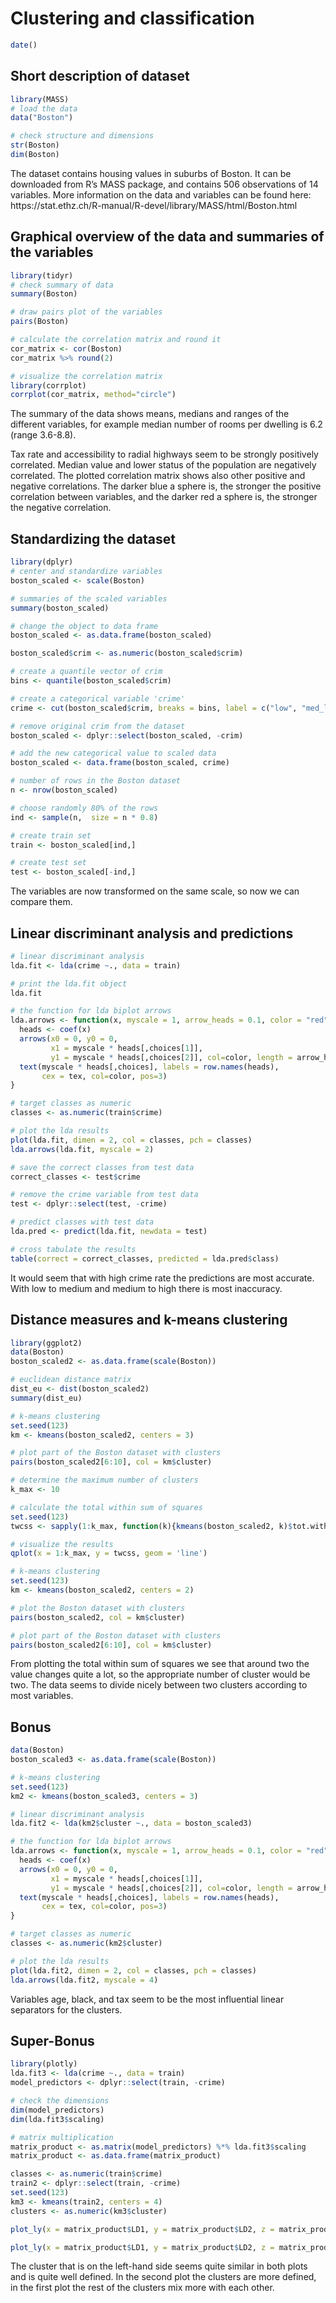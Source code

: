 # Clustering and classification

```r
date()
```
  
## Short description of dataset  
  
```r
library(MASS)
# load the data 
data("Boston")

# check structure and dimensions
str(Boston)
dim(Boston)
```  
  
The dataset contains housing values in suburbs of Boston. It can be downloaded from R's MASS package, and contains 506 observations of 14 variables. More information on the data and variables can be found here:  https://stat.ethz.ch/R-manual/R-devel/library/MASS/html/Boston.html  
  
## Graphical overview of the data and summaries of the variables  
  
```r
library(tidyr)
# check summary of data
summary(Boston)

# draw pairs plot of the variables
pairs(Boston)

# calculate the correlation matrix and round it
cor_matrix <- cor(Boston)
cor_matrix %>% round(2)

# visualize the correlation matrix
library(corrplot)
corrplot(cor_matrix, method="circle")
```   
  
The summary of the data shows means, medians and ranges of the different variables, for example median number of rooms per dwelling is 6.2 (range 3.6-8.8).   
  
Tax rate and accessibility to radial highways seem to be strongly positively correlated. Median value and lower status of the population are negatively correlated. The plotted correlation matrix shows also other positive and negative correlations. The darker blue a sphere is, the stronger the positive correlation between variables, and the darker red a sphere is, the stronger the negative correlation.      
   
## Standardizing the dataset  
     
```r
library(dplyr)
# center and standardize variables
boston_scaled <- scale(Boston)

# summaries of the scaled variables
summary(boston_scaled)

# change the object to data frame
boston_scaled <- as.data.frame(boston_scaled)

boston_scaled$crim <- as.numeric(boston_scaled$crim)

# create a quantile vector of crim
bins <- quantile(boston_scaled$crim)

# create a categorical variable 'crime'
crime <- cut(boston_scaled$crim, breaks = bins, label = c("low", "med_low", "med_high", "high"), include.lowest = TRUE)

# remove original crim from the dataset
boston_scaled <- dplyr::select(boston_scaled, -crim)

# add the new categorical value to scaled data
boston_scaled <- data.frame(boston_scaled, crime)

# number of rows in the Boston dataset 
n <- nrow(boston_scaled)

# choose randomly 80% of the rows
ind <- sample(n,  size = n * 0.8)

# create train set
train <- boston_scaled[ind,]

# create test set 
test <- boston_scaled[-ind,]
```   
  
The variables are now transformed on the same scale, so now we can compare them.  
    
## Linear discriminant analysis and predictions  
  
```r
# linear discriminant analysis
lda.fit <- lda(crime ~., data = train)

# print the lda.fit object
lda.fit

# the function for lda biplot arrows
lda.arrows <- function(x, myscale = 1, arrow_heads = 0.1, color = "red", tex = 0.75, choices = c(1,2)){
  heads <- coef(x)
  arrows(x0 = 0, y0 = 0, 
         x1 = myscale * heads[,choices[1]], 
         y1 = myscale * heads[,choices[2]], col=color, length = arrow_heads)
  text(myscale * heads[,choices], labels = row.names(heads), 
       cex = tex, col=color, pos=3)
}

# target classes as numeric
classes <- as.numeric(train$crime)

# plot the lda results
plot(lda.fit, dimen = 2, col = classes, pch = classes)
lda.arrows(lda.fit, myscale = 2)
```   
  

```r
# save the correct classes from test data
correct_classes <- test$crime

# remove the crime variable from test data
test <- dplyr::select(test, -crime)

# predict classes with test data
lda.pred <- predict(lda.fit, newdata = test)

# cross tabulate the results
table(correct = correct_classes, predicted = lda.pred$class)
```   
  
It would seem that with high crime rate the predictions are most accurate. With low to medium and medium to high there is most inaccuracy.     
   
## Distance measures and k-means clustering  
  
```r
library(ggplot2)
data(Boston)
boston_scaled2 <- as.data.frame(scale(Boston))

# euclidean distance matrix
dist_eu <- dist(boston_scaled2)
summary(dist_eu)

# k-means clustering
set.seed(123)
km <- kmeans(boston_scaled2, centers = 3)

# plot part of the Boston dataset with clusters
pairs(boston_scaled2[6:10], col = km$cluster)

# determine the maximum number of clusters
k_max <- 10

# calculate the total within sum of squares
set.seed(123)
twcss <- sapply(1:k_max, function(k){kmeans(boston_scaled2, k)$tot.withinss})

# visualize the results
qplot(x = 1:k_max, y = twcss, geom = 'line')

# k-means clustering
set.seed(123)
km <- kmeans(boston_scaled2, centers = 2)

# plot the Boston dataset with clusters
pairs(boston_scaled2, col = km$cluster)

# plot part of the Boston dataset with clusters
pairs(boston_scaled2[6:10], col = km$cluster)
```   
  
From plotting the total within sum of squares we see that around two the value changes quite a lot, so the appropriate number of cluster would be two. The data seems to divide nicely between two clusters according to most variables.  
  
## Bonus  
  
```r
data(Boston)
boston_scaled3 <- as.data.frame(scale(Boston))

# k-means clustering
set.seed(123)
km2 <- kmeans(boston_scaled3, centers = 3)

# linear discriminant analysis
lda.fit2 <- lda(km2$cluster ~., data = boston_scaled3)

# the function for lda biplot arrows
lda.arrows <- function(x, myscale = 1, arrow_heads = 0.1, color = "red", tex = 0.75, choices = c(1,2)){
  heads <- coef(x)
  arrows(x0 = 0, y0 = 0, 
         x1 = myscale * heads[,choices[1]], 
         y1 = myscale * heads[,choices[2]], col=color, length = arrow_heads)
  text(myscale * heads[,choices], labels = row.names(heads), 
       cex = tex, col=color, pos=3)
}

# target classes as numeric
classes <- as.numeric(km2$cluster)

# plot the lda results
plot(lda.fit2, dimen = 2, col = classes, pch = classes)
lda.arrows(lda.fit2, myscale = 4)
```  
  
Variables age, black, and tax seem to be the most influential linear separators for the clusters.  
  
## Super-Bonus  
  
```r
library(plotly)
lda.fit3 <- lda(crime ~., data = train)
model_predictors <- dplyr::select(train, -crime)

# check the dimensions
dim(model_predictors)
dim(lda.fit3$scaling)

# matrix multiplication
matrix_product <- as.matrix(model_predictors) %*% lda.fit3$scaling
matrix_product <- as.data.frame(matrix_product)

classes <- as.numeric(train$crime)
train2 <- dplyr::select(train, -crime)
set.seed(123)
km3 <- kmeans(train2, centers = 4)
clusters <- as.numeric(km3$cluster)

plot_ly(x = matrix_product$LD1, y = matrix_product$LD2, z = matrix_product$LD3, type= 'scatter3d', mode='markers', color=classes)

plot_ly(x = matrix_product$LD1, y = matrix_product$LD2, z = matrix_product$LD3, type= 'scatter3d', mode='markers', color=clusters)
```  
  
The cluster that is on the left-hand side seems quite similar in both plots and is quite well defined. In the second plot the clusters are more defined, in the first plot the rest of the clusters mix more with each other.  
  
  
  
  